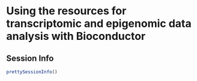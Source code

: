 # Using the resources for transcriptomic and epigenomic data analysis with Bioconductor {#Omic}





## Session Info {-}

```r
prettySessionInfo()
```
